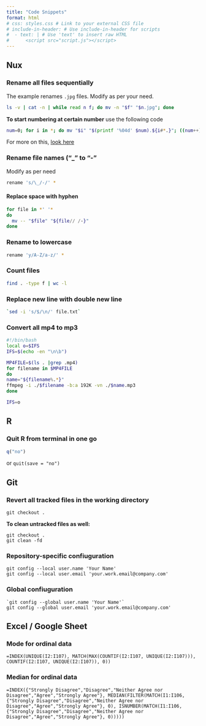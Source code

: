 ```yaml
---
title: "Code Snippets"
format: html
# css: styles.css # Link to your external CSS file
# include-in-header: # Use include-in-header for scripts
#  - text: | # Use 'text' to insert raw HTML
#      <script src="script.js"></script>
---
```


## Nux

### Rename all files sequentially

The example renames `.jpg` files. Modify as per your need.

```.bash
ls -v | cat -n | while read n f; do mv -n "$f" "$n.jpg"; done
```

**To start numbering at certain number** use the following code

```.bash
num=0; for i in *; do mv "$i" "$(printf '%04d' $num).${i#*.}"; ((num++)); done
```

For more on this, [look here](https://stackoverflow.com/questions/3211595/renaming-files-in-a-folder-to-sequential-numbers)

### Rename file names ("_" to "-"

Modify as per need

```.bash
rename 's/\_/-/' *
```

#### Replace space with hyphen

```.bash
for file in *' '*
do
  mv -- "$file" "${file// /-}"
done
```

### Rename to lowercase

```.bash
rename 'y/A-Z/a-z/' *
```

### Count files

```.bash
find . -type f | wc -l
```

### Replace new line with double new line

```.bash
`sed -i 's/$/\n/' file.txt`
```

### Convert all mp4 to mp3


```.bash
#!/bin/bash
local o=$IFS
IFS=$(echo -en "\n\b")

MP4FILE=$(ls . |grep .mp4)
for filename in $MP4FILE
do
name="${filename%.*}"
ffmpeg -i ./$filename -b:a 192K -vn ./$name.mp3
done

IFS=o
```

## R

### Quit R from terminal in one go

```.r
q("no")
```

or `quit(save = "no")`


## Git

### Revert all tracked files in the working directory

```.git
git checkout .
```

**To clean untracked files as well:**

```.git
git checkout .
git clean -fd
```


### Repository-specific confiuguration

```.git
git config --local user.name 'Your Name'
git config --local user.email 'your.work.email@company.com'
```

### Global confiuguration

```.git
`git config --global user.name 'Your Name'`
git config --global user.email 'your.work.email@company.com'
```


## Excel / Google Sheet

### Mode for ordinal data

```.excel
=INDEX(UNIQUE(I2:I107), MATCH(MAX(COUNTIF(I2:I107, UNIQUE(I2:I107))), COUNTIF(I2:I107, UNIQUE(I2:I107)), 0))
```

### Median for ordinal data
```.excel
=INDEX({"Strongly Disagree","Disagree","Neither Agree nor Disagree","Agree","Strongly Agree"}, MEDIAN(FILTER(MATCH(I1:I106, {"Strongly Disagree","Disagree","Neither Agree nor Disagree","Agree","Strongly Agree"}, 0), ISNUMBER(MATCH(I1:I106, {"Strongly Disagree","Disagree","Neither Agree nor Disagree","Agree","Strongly Agree"}, 0)))))
```
